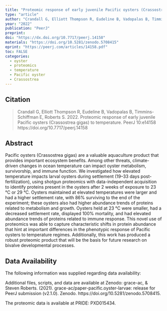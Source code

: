 ```yaml
---
title: "Proteomic response of early juvenile Pacific oysters (Crassostrea gigas) to temperature"
type: "article"
author: "Crandall G, Elliott Thompson R, Eudeline B, Vadopalas B, Timmins-Schiffman E, Roberts S."
year: "2022"
publication: "PeerJ"
preprint: 
doi: "https://dx.doi.org/10.7717/peerj.14158"
materials: "https://doi.org/10.5281/zenodo.5708415"
eprint: "https://peerj.com/articles/14158.pdf"
toc: FALSE
categories:
  - oyster
  - proteomics
  - temperature
  - Pacific oyster
  - Crassostrea
---
```


## Citation

> Crandall G, Elliott Thompson R, Eudeline B, Vadopalas B, Timmins-Schiffman E, Roberts S. 2022. Proteomic response of early juvenile Pacific oysters (Crassostrea gigas) to temperature. PeerJ 10:e14158 https://doi.org/10.7717/peerj.14158

## Abstract

Pacific oysters (Crassostrea gigas) are a valuable aquaculture product that provides important ecosystem benefits. Among other threats, climate-driven changes in ocean temperature can impact oyster metabolism, survivorship, and immune function. We investigated how elevated temperature impacts larval oysters during settlement (19–33 days post-fertilization), using shotgun proteomics with data-independent acquisition to identify proteins present in the oysters after 2 weeks of exposure to 23 °C or 29 °C. Oysters maintained at elevated temperatures were larger and had a higher settlement rate, with 86% surviving to the end of the experiment; these oysters also had higher abundance trends of proteins related to metabolism and growth. Oysters held at 23 °C were smaller, had a decreased settlement rate, displayed 100% mortality, and had elevated abundance trends of proteins related to immune response. This novel use of proteomics was able to capture characteristic shifts in protein abundance that hint at important differences in the phenotypic response of Pacific oysters to temperature regimes. Additionally, this work has produced a robust proteomic product that will be the basis for future research on bivalve developmental processes.

## Data Availability

The following information was supplied regarding data availability:

Additional files, scripts, and data are available at Zenodo: grace-ac, & Steven Roberts. (2021). grace-ac/paper-pacific.oyster-larvae: release for PeerJ submission (v2.1.0). Zenodo. https://doi.org/10.5281/zenodo.5708415.

The proteomic data is available at PRIDE: PXD015434.